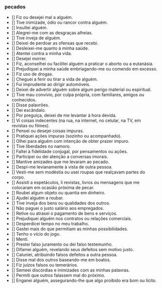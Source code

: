 ### pecados 
- [] Fiz ou desejei mal a alguém.
- [] Tive inimizade, ódio ou rancor contra alguém.
- [] Insultei alguém.
- [] Alegrei-me com as desgraças alheias.
- [] Tive inveja de alguém.
- [] Deixei de perdoar as ofensas que recebi.
- [] Desleixei-me quanto à minha saúde.
- [] Atentei contra a minha vida.
- [] Desejei morrer.
- [] Fiz, aconselhei ou facilitei alguém a praticar o aborto ou a eutanásia.
- [] Prejudiquei a minha saúde embriagando-me ou comendo em excesso.
- [] Fiz uso de drogas.
- [] Cheguei a ferir ou tirar a vida de alguém.
- [] Fui imprudente ao dirigir automóveis.
- [] Deixei de advertir alguém sobre algum perigo material ou espiritual.
- [] Tive mau convívio, por culpa própria, com familiares, amigos ou conhecidos.
- [] Disse palavrões.
- [] Dei escândalo.
- [] Por preguiça, deixei de me levantar à hora devida.
- [] Vi coisas indecentes (na rua, na internet, no celular, na TV, em revistas ou filmes).
- [] Pensei ou desejei coisas impuras.
- [] Pratiquei ações impuras (sozinho ou acompanhado).
- [] Olhei para alguém com intenção de obter prazer impuro.
- [] Tive liberdades no namoro.
- [] Faltei à fidelidade conjugal, por pensamentos ou ações.
- [] Participei ou dei atenção a conversas imorais.
- [] Mantive amizades que me levaram ao pecado.
- [] Despí-me levianamente à vista de outra pessoa.
- [] Vesti-me sem modéstia ou usei roupas que realçavam partes do corpo.
- [] Assisti a espetáculos, li revistas, livros ou mensagens que me colocaram em ocasião próxima de pecar.
- [] Roubei algum objeto ou quantia em dinheiro.
- [] Ajudei alguém a roubar.
- [] Tive inveja dos bens ou qualidades dos outros.
- [] Não paguei o justo salário aos empregados.
- [] Retive ou atrasei o pagamento de bens e serviços.
- [] Prejudiquei alguém nos contratos ou relações comerciais.
- [] Desperdicei tempo no meu trabalho.
- [] Gastei mais do que permitiam as minhas possibilidades.
- [] Tenho o vício do jogo.
- [] Menti.
- [] Prestei falso juramento ou dei falso testemunho.
- [] Difamei alguém, revelando seus defeitos sem motivo justo.
- [] Caluniei, atribuindo falsos defeitos a outra pessoa.
- [] Disse mal dos outros baseando-me em boatos.
- [] Fiz juízos falsos ou temerários.
- [] Semeei discórdias e inimizades com as minhas palavras.
- [] Permiti que outros falassem mal do próximo.
- [] Enganei alguém, assegurando-lhe que algo proibido era bom ou lícito.